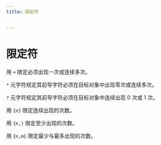 ```yaml
---
title: 限定符


---
```


# 限定符

用 `+` 限定必须出现一次或连续多次。

`*` 元字符规定其前导字符必须在目标对象中出现零次或连续多次。

`?` 元字符规定其前导字符必须在目标对象中连续出现 0 次或 1 次。

用 `{n}` 限定连续出现的次数。

用 `{n,}` 限定至少出现的次数。

用 `{n,m}` 限定最少与最多出现的次数。

            